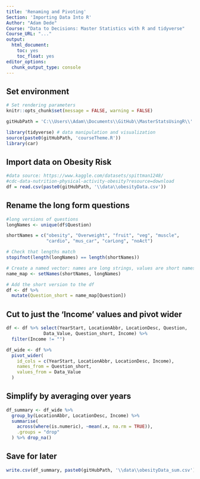 ```yaml
---
title: 'Renaming and Pivoting'
Section: 'Importing Data Into R'
Author: "Adam Dede"
Course: "Data to Decisions: Master Statistics with R and tidyverse"
Course_URL: "..." 
output: 
  html_document:
    toc: yes
    toc_float: yes
editor_options:
  chunk_output_type: console
---
```



## Set environment

```r

# Set rendering parameters
knitr::opts_chunk$set(message = FALSE, warning = FALSE)

gitHubPath = 'C:\\Users\\Adam\\Documents\\GitHub\\MasterStatsUsingR\\'

library(tidyverse) # data manipulation and visualization
source(paste0(gitHubPath, 'courseTheme.R'))
library(car)


```

## Import data on Obesity Risk

```r
#data source: https://www.kaggle.com/datasets/spittman1248/
#cdc-data-nutrition-physical-activity-obesity?resource=download
df = read.csv(paste0(gitHubPath, '\\data\\obesityData.csv'))

```

## Rename the long form questions 

```r

#long versions of questions
longNames <- unique(df$Question)

shortNames = c("obesity", "Overweight", "fruit", "veg", "muscle", 
               "cardio", "mus_car", "carLong", "noAct")

# Check that lengths match
stopifnot(length(longNames) == length(shortNames))

# Create a named vector: names are long strings, values are short names
name_map <- setNames(shortNames, longNames)

# Add the short version to the df
df <- df %>%
  mutate(Question_short = name_map[Question])

```

## Cut to just the 'Income' values and pivot wider

```r

df <- df %>% select(YearStart, LocationAbbr, LocationDesc, Question,
              Data_Value, Question_short, Income) %>%
  filter(Income != "")

df_wide <- df %>%
  pivot_wider(
    id_cols = c(YearStart, LocationAbbr, LocationDesc, Income),
    names_from = Question_short,
    values_from = Data_Value
  ) 

```

## Simplify by averaging over years

```r

df_summary <- df_wide %>%
  group_by(LocationAbbr, LocationDesc, Income) %>%
  summarise(
    across(where(is.numeric), ~mean(.x, na.rm = TRUE)),
    .groups = "drop"
  ) %>% drop_na()

```

## Save for later

```r

write.csv(df_summary, paste0(gitHubPath, '\\data\\obesityData_sum.csv') )

```
